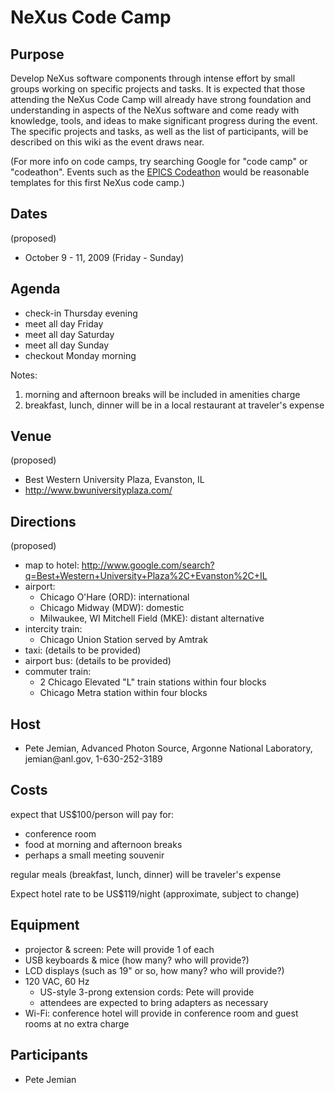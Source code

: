 = NeXus Code Camp =

== Purpose ==

Develop NeXus software components through intense effort by small groups working on specific projects and tasks.  It is expected that those attending the NeXus Code Camp will already have strong foundation and understanding in aspects of the NeXus software and come ready with knowledge, tools, and ideas to make significant progress during the event.  The specific projects and tasks, as well as the list of participants, will be described on this wiki as the event draws near.

(For more info on code camps, try searching Google for "code camp" or "codeathon".  Events such as the [http://www.aps.anl.gov/epics/meetings/codeathon.php EPICS Codeathon] would be reasonable templates for this first NeXus code camp.)

== Dates ==

(proposed)
* October 9 - 11, 2009 (Friday - Sunday)

== Agenda ==

* check-in Thursday evening
* meet all day Friday
* meet all day Saturday
* meet all day Sunday
* checkout Monday morning

Notes:
# morning and afternoon breaks will be included in amenities charge
# breakfast, lunch, dinner will be in a local restaurant at traveler's expense

== Venue ==

(proposed)
* Best Western University Plaza, Evanston, IL
* http://www.bwuniversityplaza.com/

== Directions ==

(proposed)
* map to hotel: http://www.google.com/search?q=Best+Western+University+Plaza%2C+Evanston%2C+IL
* airport:
** Chicago O'Hare (ORD): international
** Chicago Midway (MDW): domestic
** Milwaukee, WI Mitchell Field (MKE): distant alternative
* intercity train:
** Chicago Union Station served by Amtrak
* taxi: (details to be provided)
* airport bus: (details to be provided)
* commuter train: 
** 2 Chicago Elevated "L" train stations within four blocks
** Chicago Metra station within four blocks

== Host ==

* Pete Jemian, Advanced Photon Source, Argonne National Laboratory, jemian@anl.gov, 1-630-252-3189

== Costs ==

expect that US$100/person will pay for:
* conference room
* food at morning and afternoon breaks
* perhaps a small meeting souvenir

regular meals (breakfast, lunch, dinner) will be traveler's expense

Expect hotel rate to be US$119/night (approximate, subject to change)

== Equipment ==

* projector & screen: Pete will provide 1 of each
* USB keyboards & mice (how many? who will provide?)
* LCD displays (such as 19" or so, how many? who will provide?)
* 120 VAC, 60 Hz
** US-style 3-prong extension cords: Pete will provide
** attendees are expected to bring adapters as necessary
* Wi-Fi: conference hotel will provide in conference room and guest rooms at no extra charge

== Participants ==

* Pete Jemian